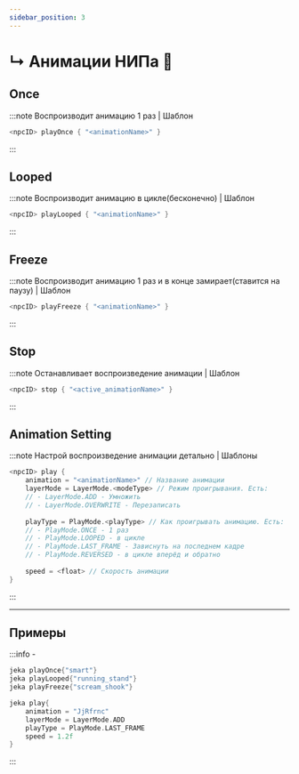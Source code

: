 ```yaml
---
sidebar_position: 3
---
```


# ↳ Анимации НИПа 🤺

## Once

:::note Воспроизводит анимацию 1 раз | Шаблон
```kts
<npcID> playOnce { "<animationName>" }
```
:::

## Looped

:::note Воспроизводит анимацию в цикле(бесконечно) | Шаблон
```kts
<npcID> playLooped { "<animationName>" }
```
:::

## Freeze

:::note Воспроизводит анимацию 1 раз и в конце замирает(ставится на паузу) | Шаблон
```kts 
<npcID> playFreeze { "<animationName>" }
```
:::

## Stop

:::note Останавливает воспроизведение анимации | Шаблон
```kts
<npcID> stop { "<active_animationName>" }
```
:::

## Animation Setting

:::note Настрой воспроизведение анимации детально | Шаблоны
```kts
<npcID> play {
    animation = "<animationName>" // Название анимации
    layerMode = LayerMode.<modeType> // Режим проигрывания. Есть:
    // - LayerMode.ADD - Умножить
    // - LayerMode.OVERWRITE - Перезаписать
    
    playType = PlayMode.<playType> // Как проигрывать анимацию. Есть:
    // - PlayMode.ONCE - 1 раз
    // - PlayMode.LOOPED - в цикле
    // - PlayMode.LAST_FRAME - Зависнуть на последнем кадре
    // - PlayMode.REVERSED - в цикле вперёд и обратно
    
    speed = <float> // Скорость анимации
}
```
:::

---

## Примеры
:::info -
```kts
jeka playOnce{"smart"}
jeka playLooped{"running_stand"}
jeka playFreeze{"scream_shook"}

jeka play{
    animation = "JjRfrnc"
    layerMode = LayerMode.ADD
    playType = PlayMode.LAST_FRAME
    speed = 1.2f
}
```
:::